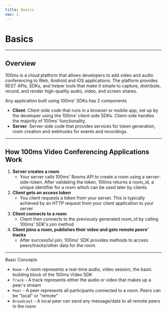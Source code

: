 ```yaml
---
title: Basics
nav: 1
---
```


# Basics

---

## Overview

100ms is a cloud platform that allows developers to add video and audio conferencing to Web, Android and iOS applications. The platform provides REST APIs, SDKs, and helper tools that make it simple to capture, distribute, record, and render high-quality audio, video, and screen shares.

Any application built using 100ms' SDKs has 2 components

-   **Client**: Client-side code that runs in a browser or mobile app, set up by the developer using the 100ms' client-side SDKs. Client-side handles the majority of 100ms' functionality.
-   **Server**: Server-side code that provides services for token generation, room creation and webhooks for events and recordings.

---

## How 100ms Video Conferencing Applications Work

1. **Server creates a room**
    - Your server calls 100ms' Rooms API to create a room using a server-side-token. After validating the token, 100ms returns a room_id, a unique identifier for a room which can be used later by clients
2. **Client gets an access token**
    - You client requests a token from your server. This is typically achieved by an HTTP request from your client application to your server
3. **Client connects to a room**
    - Client then connects to the previously generated room_id by calling 100ms' SDK's join method
4. **Client joins a room, publishes their video and gets remote peers' tracks**
    - After successful join, 100ms' SDK provides methods to access peers/tracks/other data for the room.

---

Basic Concepts

-   `Room` - A room represents a real-time audio, video session, the basic building block of the 100ms Video SDK
-   `Track` - A track represents either the audio or video that makes up a peer's stream
-   `Peer` - A peer represents all participants connected to a room. Peers can be "local" or "remote"
-   `Broadcast` - A local peer can send any message/data to all remote peers in the room
